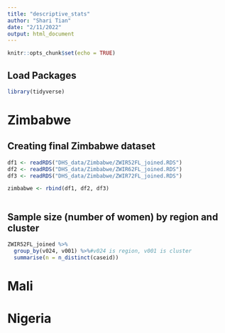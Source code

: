 ```yaml
---
title: "descriptive_stats"
author: "Shari Tian"
date: "2/11/2022"
output: html_document
---
```


```r
knitr::opts_chunk$set(echo = TRUE)
```

## Load Packages

```r
library(tidyverse)
```


# Zimbabwe

## Creating final Zimbabwe dataset

```r
df1 <- readRDS("DHS_data/Zimbabwe/ZWIR52FL_joined.RDS")
df2 <- readRDS("DHS_data/Zimbabwe/ZWIR62FL_joined.RDS")
df3 <- readRDS("DHS_data/Zimbabwe/ZWIR72FL_joined.RDS")
```

```r
zimbabwe <- rbind(df1, df2, df3)
```

```r

```



## Sample size (number of women) by region and cluster

```r
ZWIR52FL_joined %>%
  group_by(v024, v001) %>%#v024 is region, v001 is cluster
  summarise(n = n_distinct(caseid))
```

# Mali

# Nigeria